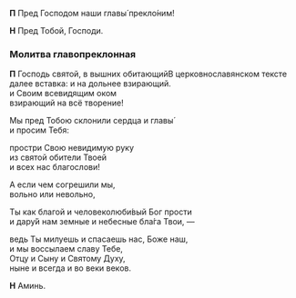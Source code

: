 
<span id="glavopreklonnaja" />

**П** Пред Господом наши главы́ прекло́ним!

**Н** Пред Тобой, Господи.

### Молитва главопреклонная

**П** Господь святой, в вышних обитающий<Tooltip>В церковнославянском тексте далее вставка: и на дольнее взирающий.</Tooltip>  
и Своим всевидящим оком  
взирающий на всё творение!

Мы пред Тобою склонили сердца и главы́  
и просим Тебя:

простри Свою невидимую руку  
из святой обители Твоей  
и всех нас благослови!

А если чем согрешили мы,  
вольно или невольно,

Ты как благой и человеколюби́вый Бог прости  
и дару́й нам земные и небесные бла́га Твои, —

ведь Ты милуешь и спасаешь нас, Боже наш,  
и мы воссылаем славу Тебе,  
Отцу и Сыну и Святому Духу,  
ныне и всегда и во веки веков.

**Н** Аминь.
